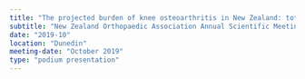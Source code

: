 ```yaml
---
title: "The projected burden of knee osteoarthritis in New Zealand: total joint replacement and healthcare expenditure"
subtitle: "New Zealand Orthopaedic Association Annual Scientific Meeting 2019"
date: "2019-10"
location: "Dunedin"
meeting-date: "October 2019"
type: "podium presentation"
---
```

